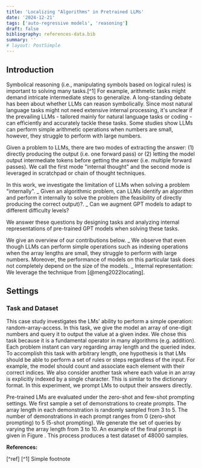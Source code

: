 ```yaml
---
title: 'Localizing "Algorithms" in Pretrained LLMs'
date: '2024-12-21'
tags: ['auto-regressive models', 'reasoning']
draft: false
bibliography: references-data.bib
summary: ''
# layout: PostSimple
---
```


## Introduction

Symbolical reasoning (i.e., manipulating symbols based on logical rules) is important to solving many tasks.[^1]
For example, arithmetic tasks might demand intricate intermediate steps to generalize.
A long-standing debate has been about whether LLMs can reason symbolically.
Since most natural language tasks might not need extensive internal processing, it's unclear if the prevailing LLMs - tailored mainly for natural language tasks or coding - can efficiently and accurately tackle these tasks.
Some studies show LLMs can perform simple arithmetic operations when numbers are small, however, they struggle to perform with large numbers.

Given a problem to LLMs, there are two modes of extracting the answer: (1) directly producing the output (i.e. one forward pass) or (2) letting the model output intermediate tokens before getting the answer (i.e. multiple forward passes).
We call the first mode "internal thought" and the second mode is leveraged in scratchpad or chain of thought techniques.

In this work, we investigate the limitation of LLMs when solving a problem "internally".
_ Given an algorithmic problem, can LLMs identify an algorithm and perform it internally to solve the problem (the feasibility of directly producing the correct output)?.
_ Can we augment GPT models to adapt to different difficulty levels?

We answer these questions by designing tasks and analyzing internal representations of pre-trained GPT models when solving these tasks.

We give an overview of our contributions below.
_ We observe that even though LLMs can perform simple operations such as indexing operations when the array lengths are small, they struggle to perform with large numbers. Moreover, the performance of models on this particular task does not completely depend on the size of the models.
_ Internal representation: We leverage the technique from [@meng2022locating].

## Settings

### Task and Dataset

This case study investigates the LMs' ability to perform a simple operation: random-array-access.
In this task, we give the model an array of one-digit numbers and query it to output the value at a given index.
We chose this task because it is a fundamental operator in many algorithms (e.g. addition).
Each problem instant can vary regarding array length and the queried index.
To accomplish this task with arbitrary length, one hypothesis is that LMs should be able to perform a set of rules or steps regardless of the input. For example, the model should count and associate each element with their correct indices.
We also consider another task where each value in an array is explicitly indexed by a single character.
This is similar to the dictionary format.
In this experiment, we prompt LMs to output their answers directly.

Pre-trained LMs are evaluated under the zero-shot and few-shot prompting settings.
We first sample a set of demonstrations to create prompts.
The array length in each demonstration is randomly sampled from 3 to 5.
The number of demonstrations in each prompt ranges from 0 (zero-shot prompting) to 5 (5-shot prompting).
We generate the set of queries by varying the array length from 3 to 10.
An example of the final prompt is given in Figure .
This process produces a test dataset of 48000 samples.

**References:**

[^ref]
[^1] Simple footnote
